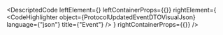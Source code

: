 
<DescriptedCode
  leftElement={<ProtocolUpdatedEventDTODesc />}
  leftContainerProps={{}}
  rightElement={
    <CodeHighlighter
      object={ProtocolUpdatedEventDTOVisualJson}
      language={"json"}
      title={"Event"}
    />
  }
  rightContainerProps={{}}
/>
